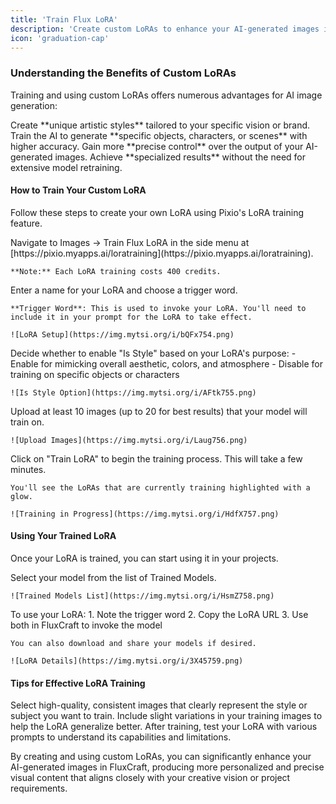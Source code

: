 ---
title: 'Train Flux LoRA'
description: 'Create custom LoRAs to enhance your AI-generated images in FluxCraft'
icon: 'graduation-cap'
---

### Understanding the Benefits of Custom LoRAs

Training and using custom LoRAs offers numerous advantages for AI image generation:

<CardGroup cols={2}>
  <Card title="Personalized Style" icon="palette">
    Create **unique artistic styles** tailored to your specific vision or brand.
  </Card>
  <Card title="Specialized Subjects" icon="camera">
    Train the AI to generate **specific objects, characters, or scenes** with higher accuracy.
  </Card>
  <Card title="Increased Control" icon="sliders">
    Gain more **precise control** over the output of your AI-generated images.
  </Card>
  <Card title="Efficiency" icon="bolt">
    Achieve **specialized results** without the need for extensive model retraining.
  </Card>
</CardGroup>

#### How to Train Your Custom LoRA

Follow these steps to create your own LoRA using Pixio's LoRA training feature.

<AccordionGroup>
  <Accordion title="Step 1: Access LoRA Training" icon="door-open">
    Navigate to Images -> Train Flux LoRA in the side menu at [https://pixio.myapps.ai/loratraining](https://pixio.myapps.ai/loratraining).

    **Note:** Each LoRA training costs 400 credits.
  </Accordion>
  <Accordion title="Step 2: Set Up Your LoRA" icon="gears">
    Enter a name for your LoRA and choose a trigger word.

    **Trigger Word**: This is used to invoke your LoRA. You'll need to include it in your prompt for the LoRA to take effect.

    ![LoRA Setup](https://img.mytsi.org/i/bQFx754.png)
  </Accordion>
  <Accordion title="Step 3: Configure LoRA Type" icon="toggle-on">
    Decide whether to enable "Is Style" based on your LoRA's purpose:
    - Enable for mimicking overall aesthetic, colors, and atmosphere
    - Disable for training on specific objects or characters

    ![Is Style Option](https://img.mytsi.org/i/AFtk755.png)
  </Accordion>
  <Accordion title="Step 4: Upload Training Images" icon="upload">
    Upload at least 10 images (up to 20 for best results) that your model will train on.

    ![Upload Images](https://img.mytsi.org/i/Laug756.png)
  </Accordion>
  <Accordion title="Step 5: Start Training" icon="play">
    Click on "Train LoRA" to begin the training process. This will take a few minutes.

    You'll see the LoRAs that are currently training highlighted with a glow.

    ![Training in Progress](https://img.mytsi.org/i/HdfX757.png)
  </Accordion>
</AccordionGroup>

#### Using Your Trained LoRA

Once your LoRA is trained, you can start using it in your projects.

<AccordionGroup>
  <Accordion title="Accessing Your LoRA" icon="list">
    Select your model from the list of Trained Models.

    ![Trained Models List](https://img.mytsi.org/i/HsmZ758.png)
  </Accordion>
  <Accordion title="Utilizing Your LoRA" icon="wand-magic-sparkles">
    To use your LoRA:
    1. Note the trigger word
    2. Copy the LoRA URL
    3. Use both in FluxCraft to invoke the model

    You can also download and share your models if desired.

    ![LoRA Details](https://img.mytsi.org/i/3X45759.png)
  </Accordion>
</AccordionGroup>

#### Tips for Effective LoRA Training

<AccordionGroup>
  <Accordion title="Choose Quality Images" icon="image">
    Select high-quality, consistent images that clearly represent the style or subject you want to train.
  </Accordion>
  <Accordion title="Vary Your Training Data" icon="sliders">
    Include slight variations in your training images to help the LoRA generalize better.
  </Accordion>
  <Accordion title="Test Your LoRA" icon="vial">
    After training, test your LoRA with various prompts to understand its capabilities and limitations.
  </Accordion>
</AccordionGroup>

By creating and using custom LoRAs, you can significantly enhance your AI-generated images in FluxCraft, producing more personalized and precise visual content that aligns closely with your creative vision or project requirements.